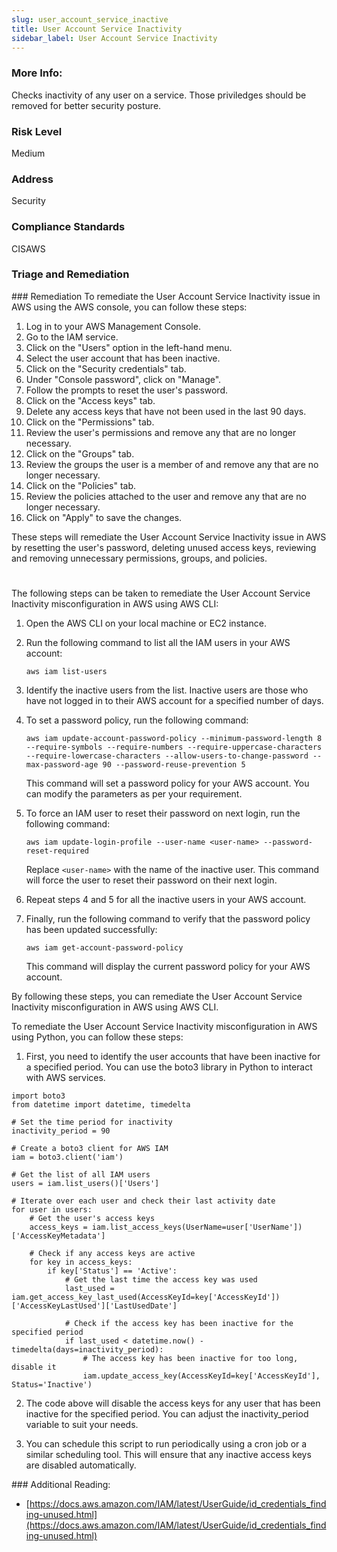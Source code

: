```yaml
---
slug: user_account_service_inactive
title: User Account Service Inactivity
sidebar_label: User Account Service Inactivity
---
```


### More Info:

Checks inactivity of any user on a service. Those priviledges should be removed for better security posture.

### Risk Level

Medium

### Address

Security

### Compliance Standards

CISAWS


### Triage and Remediation
<Tabs>
<Tab title='Remediation'>
### Remediation

<AccordionGroup>
<Accordion title='Using Console' defaultOpen='true'>
To remediate the User Account Service Inactivity issue in AWS using the AWS console, you can follow these steps:

1. Log in to your AWS Management Console.
2. Go to the IAM service.
3. Click on the "Users" option in the left-hand menu.
4. Select the user account that has been inactive.
5. Click on the "Security credentials" tab.
6. Under "Console password", click on "Manage".
7. Follow the prompts to reset the user's password.
8. Click on the "Access keys" tab.
9. Delete any access keys that have not been used in the last 90 days.
10. Click on the "Permissions" tab.
11. Review the user's permissions and remove any that are no longer necessary.
12. Click on the "Groups" tab.
13. Review the groups the user is a member of and remove any that are no longer necessary.
14. Click on the "Policies" tab.
15. Review the policies attached to the user and remove any that are no longer necessary.
16. Click on "Apply" to save the changes.

These steps will remediate the User Account Service Inactivity issue in AWS by resetting the user's password, deleting unused access keys, reviewing and removing unnecessary permissions, groups, and policies.

#
</Accordion>

<Accordion title='Using CLI'>
The following steps can be taken to remediate the User Account Service Inactivity misconfiguration in AWS using AWS CLI:

1. Open the AWS CLI on your local machine or EC2 instance.

2. Run the following command to list all the IAM users in your AWS account:

   ```
   aws iam list-users
   ```

3. Identify the inactive users from the list. Inactive users are those who have not logged in to their AWS account for a specified number of days.

4. To set a password policy, run the following command:

   ```
   aws iam update-account-password-policy --minimum-password-length 8 --require-symbols --require-numbers --require-uppercase-characters --require-lowercase-characters --allow-users-to-change-password --max-password-age 90 --password-reuse-prevention 5
   ```

   This command will set a password policy for your AWS account. You can modify the parameters as per your requirement.

5. To force an IAM user to reset their password on next login, run the following command:

   ```
   aws iam update-login-profile --user-name <user-name> --password-reset-required
   ```

   Replace `<user-name>` with the name of the inactive user. This command will force the user to reset their password on their next login.

6. Repeat steps 4 and 5 for all the inactive users in your AWS account.

7. Finally, run the following command to verify that the password policy has been updated successfully:

   ```
   aws iam get-account-password-policy
   ```

   This command will display the current password policy for your AWS account.

By following these steps, you can remediate the User Account Service Inactivity misconfiguration in AWS using AWS CLI.
</Accordion>

<Accordion title='Using Python'>
To remediate the User Account Service Inactivity misconfiguration in AWS using Python, you can follow these steps:

1. First, you need to identify the user accounts that have been inactive for a specified period. You can use the boto3 library in Python to interact with AWS services.

```
import boto3
from datetime import datetime, timedelta

# Set the time period for inactivity
inactivity_period = 90

# Create a boto3 client for AWS IAM
iam = boto3.client('iam')

# Get the list of all IAM users
users = iam.list_users()['Users']

# Iterate over each user and check their last activity date
for user in users:
    # Get the user's access keys
    access_keys = iam.list_access_keys(UserName=user['UserName'])['AccessKeyMetadata']
    
    # Check if any access keys are active
    for key in access_keys:
        if key['Status'] == 'Active':
            # Get the last time the access key was used
            last_used = iam.get_access_key_last_used(AccessKeyId=key['AccessKeyId'])['AccessKeyLastUsed']['LastUsedDate']
            
            # Check if the access key has been inactive for the specified period
            if last_used < datetime.now() - timedelta(days=inactivity_period):
                # The access key has been inactive for too long, disable it
                iam.update_access_key(AccessKeyId=key['AccessKeyId'], Status='Inactive')
```

2. The code above will disable the access keys for any user that has been inactive for the specified period. You can adjust the inactivity_period variable to suit your needs.

3. You can schedule this script to run periodically using a cron job or a similar scheduling tool. This will ensure that any inactive access keys are disabled automatically.
</Accordion>

</AccordionGroup>
</Tab>
</Tabs>
### Additional Reading:

- [https://docs.aws.amazon.com/IAM/latest/UserGuide/id_credentials_finding-unused.html](https://docs.aws.amazon.com/IAM/latest/UserGuide/id_credentials_finding-unused.html) 

